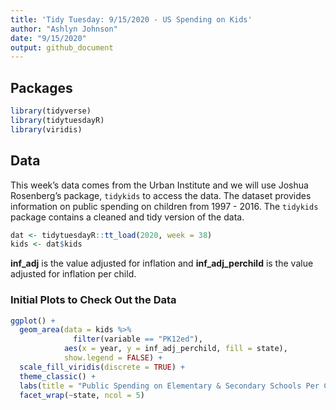 ```yaml
---
title: 'Tidy Tuesday: 9/15/2020 - US Spending on Kids'
author: "Ashlyn Johnson"
date: "9/15/2020"
output: github_document
---
```


## Packages
```r
library(tidyverse)
library(tidytuesdayR)
library(viridis)
```

## Data   
This week's data comes from the Urban Institute and we will use Joshua Rosenberg's package, `tidykids` to access the data. The dataset provides information on public spending on children from 1997 - 2016. The `tidykids` package contains a cleaned and tidy version of the data. 

```r
dat <- tidytuesdayR::tt_load(2020, week = 38)
kids <- dat$kids
```

**inf_adj** is the value adjusted for inflation and **inf_adj_perchild** is the value adjusted for inflation per child.   

### Initial Plots to Check Out the Data

```r
ggplot() + 
  geom_area(data = kids %>% 
              filter(variable == "PK12ed"), 
            aes(x = year, y = inf_adj_perchild, fill = state), 
            show.legend = FALSE) + 
  scale_fill_viridis(discrete = TRUE) + 
  theme_classic() + 
  labs(title = "Public Spending on Elementary & Secondary Schools Per Child by State", subtitle = "in $1000s", xlab = "Year", ylab = "$1000s of Dollars per Child, Adjusted for Inflation") +
  facet_wrap(~state, ncol = 5)
```




